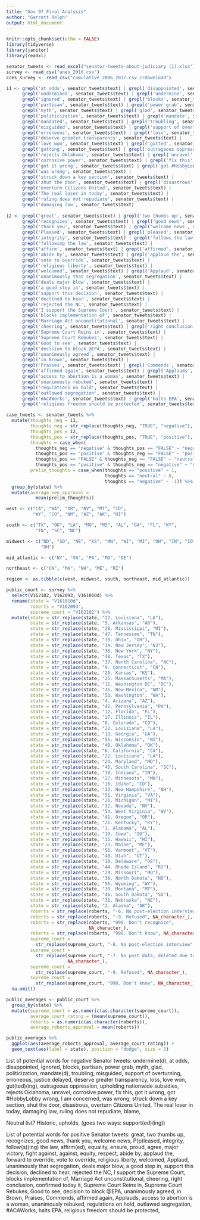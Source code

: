 ```yaml
---
title: "Gov 97 Final Analysis"
author: "Garrett Rolph"
output: html_document
---
```


```r
knitr::opts_chunk$set(echo = FALSE)
library(tidyverse)
library(janitor)
library(readxl)
```

```r
senator_tweets <- read_excel("senator-tweets-about-judiciary (1).xlsx")
survey <- read_csv("anes_2016.csv")
cces_survey <- read_csv("cumulative_2006_2017.csv.crdownload")
```

```r
i1 <- grepl('at odds', senator_tweets$text) | grepl('disappointed', senator_tweets$text) |
      grepl('undermined', senator_tweets$text) | grepl('undermine', senator_tweets$text) |
      grepl('ignored', senator_tweets$text) | grepl('blocks', senator_tweets$text) |
      grepl('partisan', senator_tweets$text) | grepl('power grab', senator_tweets$text) |
      grepl('myth', senator_tweets$text) | grepl('glad', senator_tweets$text) |
      grepl('politicization', senator_tweets$text) | grepl('mandate', senator_tweets$text) |
      grepl('mandated', senator_tweets$text) | grepl('troubling', senator_tweets$text) |
      grepl('misguided', senator_tweets$text) | grepl('support of overturning', senator_tweets$text) | grepl('justice delayed', senator_tweets$text) |
      grepl('erroneous', senator_tweets$text) | grepl('loss', senator_tweets$text) |
      grepl('deserve greater transparency', senator_tweets$text) |
      grepl('love won', senator_tweets$text) | grepl('gutted', senator_tweets$text) |
      grepl('gutting', senator_tweets$text) | grepl('outrageous oppression', senator_tweets$text) | grepl('upholding nationwide subsidies', senator_tweets$text) | 
      grepl('rejects Oklahoma', senator_tweets$text) | grepl('unravel', senator_tweets$text) |
      grepl('corrosive power', senator_tweets$text) | grepl('fix this', senator_tweets$text) |
      grepl('got it wrong', senator_tweets$text) | grepl('got #HobbyLobby wrong', senator_tweets$text) | grepl('I am concerned', senator_tweets$text) |
      grepl('was wrong', senator_tweets$text) |  
      grepl('struck down a key section', senator_tweets$text) |
      grepl('shut the door', senator_tweets$text) | grepl('disastrous', senator_tweets$text) |
      grepl('overturn Citizens United', senator_tweets$text) |
      grepl('The real loser in today', senator_tweets$text) |
      grepl('ruling does not repudiate', senator_tweets$text) |
      grepl('damaging law', senator_tweets$text)
  
i2 <- grepl('great', senator_tweets$text) | grepl('two thumbs up', senator_tweets$text) |
      grepl('recognizes', senator_tweets$text) | grepl('good news', senator_tweets$text) |
      grepl('thank you', senator_tweets$text) | grepl('welcome news', senator_tweets$text) |
      grepl('Pleased', senator_tweets$text) | grepl('pleased', senator_tweets$text) |
      grepl('integrity', senator_tweets$text) | grepl('follows the law', senator_tweets$text) |
      grepl('following the law', senator_tweets$text) | 
      grepl('affirm', senator_tweets$text) | grepl('affirmed', senator_tweets$text) | grepl('equality', senator_tweets$text) | grepl('ensure', senator_tweets$text) | grepl('proud', senator_tweets$text) | grepl('agree', senator_tweets$text) | grepl('victory', senator_tweets$text) | grepl('against', senator_tweets$text) | grepl('equity', senator_tweets$text) | grepl('respect', senator_tweets$text) | 
      grepl('abide by', senator_tweets$text) | grepl('applaud the', senator_tweets$text) | grepl('forward to override', senator_tweets$text) |
      grepl('vote to override', senator_tweets$text) | 
      grepl('religious liberty', senator_tweets$text) | 
      grepl('welcomed', senator_tweets$text) | grepl('Applaud', senator_tweets$text) |
      grepl('unanimously that segregation', senator_tweets$text) | 
      grepl('deals major blow', senator_tweets$text) |
      grepl('a good step in', senator_tweets$text) | 
      grepl('support this decision', senator_tweets$text) |
      grepl('declined to hear', senator_tweets$text) | 
      grepl('rejected the NC', senator_tweets$text) |
      grepl('I support the Supreme Court', senator_tweets$text) | 
      grepl('blocks implementation of', senator_tweets$text) |
      grepl('Marriage Act unconstitutional', senator_tweets$text) | 
      grepl('cheering', senator_tweets$text) | grepl('right conclusion', senator_tweets$text) | grepl('confirmed today it', senator_tweets$text) |
      grepl('Supreme Court Reins in', senator_tweets$text) | 
      grepl('Supreme Court Rebukes', senator_tweets$text) |
      grepl('Good to see', senator_tweets$text) | 
      grepl('decision to block @EPA', senator_tweets$text) |
      grepl('unanimously agreed', senator_tweets$text) | 
      grepl('in Brown', senator_tweets$text) |
      grepl('Praises', senator_tweets$text) | grepl('Commends', senator_tweets$text) |
      grepl('affirmed again', senator_tweets$text) | grepl('Applauds', senator_tweets$text) |
      grepl('access to abortion is a woman', senator_tweets$text) | 
      grepl('unanimously rebuked', senator_tweets$text) |
      grepl('regulations on hold', senator_tweets$text) | 
      grepl('outlawed segregation', senator_tweets$text) |
      grepl('#ACAWorks', senator_tweets$text) | grepl('halts EPA', senator_tweets$text) |
      grepl('religious freedom should be protected', senator_tweets$text)
```

```r
case_tweets <- senator_tweets %>% 
  mutate(thoughts_neg = i1,
         thoughts_neg = str_replace(thoughts_neg, "TRUE", "negative"),
         thoughts_pos = i2,
         thoughts_pos = str_replace(thoughts_pos, "TRUE", "positive"),
         thoughts = case_when(
           thoughts_neg == "negative" & thoughts_pos == "FALSE" ~ "negative",
           thoughts_pos == "positive" & thoughts_neg == "FALSE" ~ "positive",
           thoughts_pos == "FALSE" & thoughts_neg == "FALSE" ~ "neutral",
           thoughts_pos == "positive" & thoughts_neg == "negative" ~ "neutral"),
         prelim_thoughts = case_when(thoughts == "positive" ~ 1,
                                     thoughts == "neutral" ~ 0,
                                     thoughts == "negative" ~ -1)) %>% 
  group_by(state) %>% 
  mutate(average_sen_approval = 
           mean(prelim_thoughts))

west <- c("CA", "WA", "OR", "NV", "MT", "ID",
          "WY", "CO", "NM", "AZ", "AK", "HI")

south <- c("TX", "OK", "LA", "MO", "MS", "AL", "GA", "FL", "KY",
           "TN", "SC", "NC")

midwest <- c("ND", "SD", "NE", "KS", "MN", "WI", "MI", "OH", "IN", "IO",
             "OH")

mid_atlantic <- c("NY", "VA", "PA", "MD", "DE")

northeast <- c("CN", "MA", "NH", "ME", "RI")

region <- as.tibble(c(west, midwest, south, northeast, mid_atlantic))

public_court <- survey %>% 
  select(V162102, V162093, V161010d) %>% 
  rename(state = "V161010d",
         roberts = "V162093",
         supreme_court = "V162102") %>% 
  mutate(state = str_replace(state, "22. Louisiana", "LA"),
         state = str_replace(state, "5. Arkansas", "AR"),
         state = str_replace(state, "28. Mississippi", "MI"),
         state = str_replace(state, "47. Tennessee", "TN"),
         state = str_replace(state, "39. Ohio", "OH"),
         state = str_replace(state, "34. New Jersey", "NJ"),
         state = str_replace(state, "36. New York", "NY"),
         state = str_replace(state, "48. Texas", "TX"),
         state = str_replace(state, "37. North Carolina", "NC"),
         state = str_replace(state, "9. Connecticut", "CN"),
         state = str_replace(state, "20. Kansas", "KS"),
         state = str_replace(state, "25. Massachusetts", "MA"),
         state = str_replace(state, "11. Washington DC", "DC"),
         state = str_replace(state, "35. New Mexico", "NM"),
         state = str_replace(state, "53. Washington", "WA"),
         state = str_replace(state, "4. Arizona", "AZ"),
         state = str_replace(state, "42. Pennsylvania", "PA"),
         state = str_replace(state, "12. Florida", "FL"),
         state = str_replace(state, "17. Illinois", "IL"),
         state = str_replace(state, "8. Colorado", "CO"),
         state = str_replace(state, "22. Louisiana", "LA"),
         state = str_replace(state, "13. Georgia", "GA"),
         state = str_replace(state, "55. Wisconsin", "WI"),
         state = str_replace(state, "40. Oklahoma", "OK"),
         state = str_replace(state, "6. California", "CA"),
         state = str_replace(state, "22. Louisiana", "LA"),
         state = str_replace(state, "24. Maryland", "MD"),
         state = str_replace(state, "45. South Carolina", "SC"),
         state = str_replace(state, "18. Indiana", "IN"),
         state = str_replace(state, "27. Minnesota", "MN"),
         state = str_replace(state, "16. Idaho", "ID"),
         state = str_replace(state, "33. New Hampshire", "NH"),
         state = str_replace(state, "51. Virginia", "VA"),
         state = str_replace(state, "26. Michigan", "MI"),
         state = str_replace(state, "32. Nevada", "NV"),
         state = str_replace(state, "54. West Virginia", "WV"),
         state = str_replace(state, "41. Oregon", "OR"),
         state = str_replace(state, "21. Kentucky", "KY"),
         state = str_replace(state, "1. Alabama", "AL"),
         state = str_replace(state, "19. Iowa", "IO"),
         state = str_replace(state, "15. Hawaii", "HI"),
         state = str_replace(state, "23. Maine", "ME"),
         state = str_replace(state, "50. Vermont", "VT"),
         state = str_replace(state, "49. Utah", "UT"),
         state = str_replace(state, "10. Delaware", "DE"),
         state = str_replace(state, "44. Rhode Island", "RI"),
         state = str_replace(state, "29. Missouri", "MO"),
         state = str_replace(state, "38. North Dakota", "ND"),
         state = str_replace(state, "56. Wyoming", "WY"),
         state = str_replace(state, "30. Montana", "MT"),
         state = str_replace(state, "46. South Dakota", "SD"),
         state = str_replace(state, "31. Nebraska", "NE"),
         state = str_replace(state, "2. Alaska", "AK"),
         roberts = str_replace(roberts, "-6. No post-election interview", NA_character_),
         roberts = str_replace(roberts, "-9. Refused", NA_character_),
         roberts = str_replace(roberts, "999. Don't recognize", 
                               NA_character_),
         roberts = str_replace(roberts, "998. Don't know", NA_character_),
         supreme_court = 
           str_replace(supreme_court, "-6. No post-election interview", NA_character_),
         supreme_court = 
           str_replace(supreme_court, "-7. No post data, deleted due to incomplete IW",
                       NA_character_),
         supreme_court = 
           str_replace(supreme_court, "-9. Refused", NA_character_),
         supreme_court = 
           str_replace(supreme_court, "998. Don't know", NA_character_)) %>% 
  na.omit() 
```

```r
public_averages <- public_court %>% 
  group_by(state) %>% 
  mutate(supreme_court = as.numeric(as.character(supreme_court)),
         average_court_rating = (mean(supreme_court)),
         roberts = as.numeric(as.character(roberts)),
         average_roberts_approval = mean(roberts))

public_averages %>% 
  ggplot(aes(average_roberts_approval, average_court_rating)) +
  geom_text(aes(label = state), position = "dodge", size = 3) 
```

List of potential words for negative Senator tweets: undermine(d), at odds, disappointed, 
ignored, blocks, partisan, power grab, myth, glad, politicization, mandate(d), troubling,
misguided, support of overturning, erroneous, justice delayed, deserve greater transparency,
loss, love won, gut(ted)(ing), outrageous oppression, upholding nationwide subsidies, 
rejects Oklahoma, unravel, corrosive power, fix this, got it wrong, got #HobbyLobby wrong,
I am concerned, was wrong, struck down a key section, shut the door, disastrous, 
overturn Citizens United, The real loser in today, damaging law, ruling does not repudiate,
blame, 

Neutral list? Historic, upholds, (goes two ways: support(ed)(ing))

List of potential words for positive Senator tweets: great, two thumbs up, recognizes, 
good news, thank you, welcome news, P(p)leased, integrity, follow(s)(ing) the law, 
affirm(ed), equality, ensure, proud, agree, major victory, fight against, against, 
equity, respect, abide by, applaud the, forward to override, vote to override, 
religious liberty, welcomed, Applaud, unanimously that segregation, deals major blow, 
a good step in, support this decision, declined to hear, rejected the NC, 
I support the Supreme Court, blocks implementation of, Marriage Act unconstitutional,
cheering, right conclusion, confirmed today it, Supreme Court Reins in, 
Supreme Court Rebukes, Good to see, decision to block @EPA, unanimously agreed, 
in Brown, Praises, Commends, affirmed again, Applauds, access to abortion is a woman,
unanimously rebuked, regulations on hold, outlawed segregation, #ACAWorks, 
halts EPA, religious freedom should be protected, 
